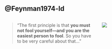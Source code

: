 ## @Feynman1974-ld

::: columns
::: {.column width="60%"}
> "The first principle is that **you must not fool yourself---and you are the easiest person to fool**. So you have to be very careful about that..."
:::

::: {.column width="40%"}
![](../include/img/Richard_Feynman_Nobel.jpg)
:::
:::